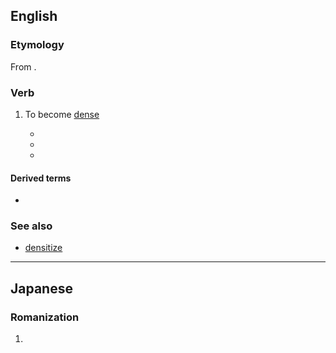 ==English==

===Etymology===
From {{suffix|en|dense|en|pos=verb}}.

===Verb===
{{en-verb}}

# {{lb|en|intransitive}} To become [[dense]]
#* {{quote-text|en|year=1992|author=Wiesław Myśliwski|title=The palace|page=109|passage=I see a singing darkness in my unseeing eyes. Of neither water, nor earth, nor night. It quivers, '''densens''', then explodes in black. Then it falls away in strings of rippling beads. And again it quivers, '''densens'''. Can you hear it?}}
#* {{quote-text|en|year=2004|author=Quentin van Marle|title=Boomerang Road: A Pedalling Pom's Australian Odyssey|page=45|passage=Traffic '''densens''' as the morning ticks on. Trucks roar past on the nearside lane, but I'm well protected by a decent width of shoulder.}}
#* {{quote-text|en|year=2007|author=Donald Hall|title=Eagle Pond|page=5|passage=Sit in a chair looking south into blue twilight that arrives earlier every day— as the sky flakes and '''densens''', as the first clear flakes float past the porch's wood to light on dirt of the driveway and on brown frozen grass or dry stalks of the flower border.}}

====Derived terms====
* {{l|en|densening}}

===See also===
* [[densitize]]

----

==Japanese==

===Romanization===
{{ja-romaji}}

# {{ja-romanization of|でんせん}}